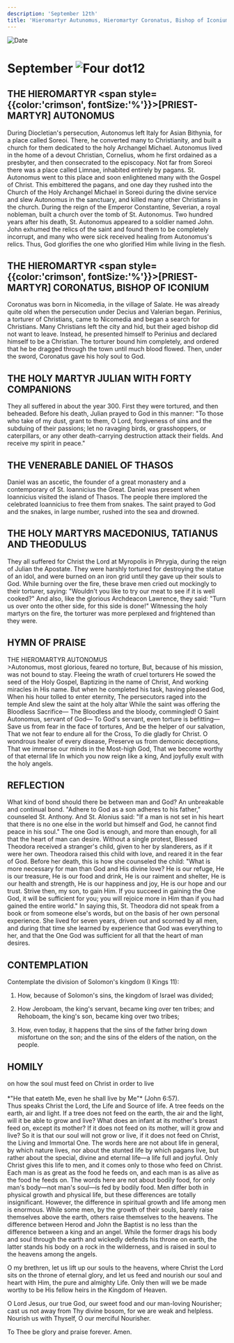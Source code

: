 ```yaml
---
description: 'September 12th'
title: 'Hieromartyr Autunomus, Hieromartyr Coronatus, Bishop of Iconium, Holy Martyr Julian with Forty Companions, Venerable Daniel of Thasos'
---
```


<RunningHead />
<Image src="/title-imprint.png" height={68} width={50} alt="Date" className="title-imprint"/>

# <div id="date">September <Image className="four-dot" src="/four-dot.png" height={15} width={15} alt="Four dot" />12</div>

## THE HIEROMARTYR <span style={{color:'crimson', fontSize:'%'}}>[PRIEST-MARTYR]</span> AUTONOMUS

During Diocletian's persecution, Autonomus left Italy for Asian Bithynia, for a place called Soreoi. There, he converted many to Christianity, and built a church for them dedicated to the holy Archangel Michael. Autonomus lived in the home of a devout Christian, Cornelius, whom he first ordained as a presbyter, and then consecrated to the episcopacy. Not far from Soreoi there was a place called Limnae, inhabited entirely by pagans. St. Autonomus went to this place and soon enlightened many with the Gospel of Christ. This embittered the pagans, and one day they rushed into the Church of the Holy Archangel Michael in Soreoi during the divine service and slew Autonomus in the sanctuary, and killed many other Christians in the church. During the reign of the Emperor Constantine, Severian, a royal nobleman, built a church over the tomb of St. Autonomus. Two hundred years after his death, St. Autonomus appeared to a soldier named John. John exhumed the relics of the saint and found them to be completely incorrupt, and many who were sick received healing from Autonomus's relics. Thus, God glorifies the one who glorified Him while living in the flesh.

## THE HIEROMARTYR <span style={{color:'crimson', fontSize:'%'}}>[PRIEST-MARTYR]</span> CORONATUS, BISHOP OF ICONIUM

Coronatus was born in Nicomedia, in the village of Salate. He was already quite old when the persecution under Decius and Valerian began. Perinius, a torturer of Christians, came to Nicomedia and began a search for Christians. Many Christians left the city and hid, but their aged bishop did not want to leave. Instead, he presented himself to Perinius and declared himself to be a Christian. The torturer bound him completely, and ordered that he be dragged through the town until much blood flowed. Then, under the sword, Coronatus gave his holy soul to God.

## THE HOLY MARTYR JULIAN WITH FORTY COMPANIONS

They all suffered in about the year 300. First they were tortured, and then beheaded. Before his death, Julian prayed to God in this manner: "To those who take of my dust, grant to them, O Lord, forgiveness of sins and the subduing of their passions; let no ravaging birds, or grasshoppers, or caterpillars, or any other death-carrying destruction attack their fields. And receive my spirit in peace."

## THE VENERABLE DANIEL OF THASOS

Daniel was an ascetic, the founder of a great monastery and a contemporary of St. Ioannicius the Great. Daniel was present when Ioannicius visited the island of Thasos. The people there implored the celebrated Ioannicius to free them from snakes. The saint prayed to God and the snakes, in large number, rushed into the sea and drowned.

## THE HOLY MARTYRS MACEDONIUS, TATIANUS AND THEODULUS

They all suffered for Christ the Lord at Myropolis in Phrygia, during the reign of Julian the Apostate. They were harshly tortured for destroying the statue of an idol, and were burned on an iron grid until they gave up their souls to God. While burning over the fire, these brave men cried out mockingly to their torturer, saying: "Wouldn't you like to try our meat to see if it is well cooked?" And also, like the glorious Archdeacon Lawrence, they said: "Turn us over onto the other side, for this side is done!" Witnessing the holy martyrs on the fire, the torturer was more perplexed and frightened than they were.

 

## HYMN OF PRAISE
<div style={{textAlign:'center', color:'crimson', fontWeight:'bold'}}>
THE HIEROMARTYR AUTONOMUS
</div>
>Autonomus, most glorious, feared no torture,  
But, because of his mission, was not bound to stay.  
Fleeing the wrath of cruel torturers  
He sowed the seed of the Holy Gospel,  
Baptizing in the name of Christ,  
And working miracles in His name.  
But when he completed his task, having pleased God,  
When his hour tolled to enter eternity,  
The persecutors raged into the temple  
And slew the saint at the holy altar  
While the saint was offering the Bloodless Sacrifice—  
The Bloodless and the bloody, commingled!  
O Saint Autonomus, servant of God—  
To God's servant, even torture is befitting—  
Save us from fear in the face of tortures,  
And be the helper of our salvation,  
That we not fear to endure all for the Cross,  
To die gladly for Christ.  
O wondrous healer of every disease,  
Preserve us from demonic deceptions,  
That we immerse our minds in the Most-high God,  
That we become worthy of that eternal life  
In which you now reign like a king,  
And joyfully exult with the holy angels.  


## REFLECTION

What kind of bond should there be between man and God? An unbreakable and continual bond. "Adhere to God as a son adheres to his father," counseled St. Anthony. And St. Alonius said: "If a man is not set in his heart that there is no one else in the world but himself and God, he cannot find peace in his soul." The one God is enough, and more than enough, for all that the heart of man can desire. Without a single protest, Blessed Theodora received a stranger's child, given to her by slanderers, as if it were her own. Theodora raised this child with love, and reared it in the fear of God. Before her death, this is how she counseled the child: "What is more necessary for man than God and His divine love? He is our refuge, He is our treasure, He is our food and drink, He is our raiment and shelter, He is our health and strength, He is our happiness and joy, He is our hope and our trust. Strive then, my son, to gain Him. If you succeed in gaining the One God, it will be sufficient for you; you will rejoice more in Him than if you had gained the entire world." In saying this, St. Theodora did not speak from a book or from someone else's words, but on the basis of her own personal experience. She lived for seven years, driven out and scorned by all men, and during that time she learned by experience that God was everything to her, and that the One God was sufficient for all that the heart of man desires.


## CONTEMPLATION

Contemplate the division of Solomon's kingdom (I Kings 11):

1. How, because of Solomon's sins, the kingdom of Israel was divided;

2. How Jeroboam, the king's servant, became king over ten tribes; and Rehoboam, the king's son, became king over two tribes;

3. How, even today, it happens that the sins of the father bring down misfortune on the son; and the sins of the elders of the nation, on the people.

 

## HOMILY
<div style={{textAlign:'center', color:'crimson', fontWeight:'bold'}}>
on how the soul must feed on Christ in order to live
</div>
<br />
<div style={{textAlign:'right'}}>
*"He that eateth Me, even he shall live by Me"* (John 6:57).
</div>
Thus speaks Christ the Lord, the Life and Source of life. A tree feeds on the earth, air and light. If a tree does not feed on the earth, the air and the light, will it be able to grow and live? What does an infant at its mother's breast feed on, except its mother? If it does not feed on its mother, will it grow and live? So it is that our soul will not grow or live, if it does not feed on Christ, the Living and Immortal One. The words here are not about life in general, by which nature lives, nor about the stunted life by which pagans live, but rather about the special, divine and eternal life—a life full and joyful. Only Christ gives this life to men, and it comes only to those who feed on Christ. Each man is as great as the food he feeds on, and each man is as alive as the food he feeds on. The words here are not about bodily food, for only man's body—not man's soul—is fed by bodily food. Men differ both in physical growth and physical life, but these differences are totally insignificant. However, the difference in spiritual growth and life among men is enormous. While some men, by the growth of their souls, barely raise themselves above the earth, others raise themselves to the heavens. The difference between Herod and John the Baptist is no less than the difference between a king and an angel. While the former drags his body and soul through the earth and wickedly defends his throne on earth, the latter stands his body on a rock in the wilderness, and is raised in soul to the heavens among the angels.

O my brethren, let us lift up our souls to the heavens, where Christ the Lord sits on the throne of eternal glory, and let us feed and nourish our soul and heart with Him, the pure and almighty Life. Only then will we be made worthy to be His fellow heirs in the Kingdom of Heaven.

O Lord Jesus, our true God, our sweet food and our man-loving Nourisher; cast us not away from Thy divine bosom, for we are weak and helpless. Nourish us with Thyself, O our merciful Nourisher.

To Thee be glory and praise forever. Amen.